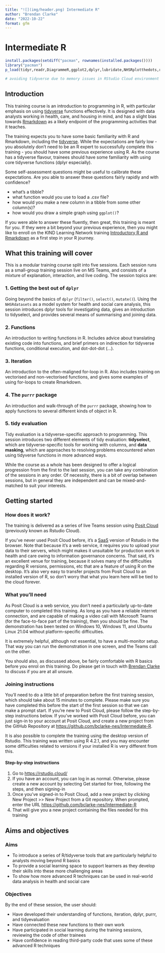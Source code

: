 ---
title: "![](img/header.png) Intermediate R"
author: "Brendan Clarke"
date: "2022-10-22"
format: gfm
---
# Intermediate R {.tabset}

```{r pre-setup, message=FALSE, warning=FALSE, echo=F}
install.packages(setdiff("pacman", rownames(installed.packages())))
library("pacman")
p_load(tidyr,readr,DiagrammeR,ggplot2,dplyr,lubridate,NHSRplotthedots,readxl,stringr,NHSRdatasets, purrr)

# avoiding tidyverse due to memory issues in RStudio Cloud environment 
```

## Introduction
This training course is an introduction to programming in R, with particular emphasis on using [tidyverse](https://www.tidyverse.org/) functions effectively. It is designed with data analysts working in health, care, and housing in mind, and has a slight bias towards [Rmarkdown](https://rmarkdown.rstudio.com/) as a likely endpoint of the programming activities that it teaches.

The training expects you to have some basic familiarity with R and Rmarkdown, including the [tidyverse](https://www.tidyverse.org/). While the expectations are fairly low - you absolutely don't need to be an R expert to successfully complete this training - you should have some previous experience using R. As the course has a tidyverse flavour, trainees should have some familiarity with using core tidyverse functions (dplyr especially).

Some self-assessment questions might be useful to calibrate these expectations. Are you able to answer these questions fairly rapidly and with confidence?

- what's a tibble?
- what function would you use to load a .csv file?
- how would you make a new column in a tibble from some other column(s)?
- how would you draw a simple graph using `ggplot()`?

If you were able to answer these fluently, then great, this training is meant for you. If they were a bit beyond your previous experience, then you might like to enroll on the KIND Learning Network training [Introductory R and Rmarkdown](https://learn.nes.nhs.scot/62249) as a first step in your R journey.

## What this training will cover

This is a modular training course split into five sessions. Each session runs as a small-group training session live on MS Teams, and consists of a mixture of explanation, interaction, and live coding. The session topics are:

### 1. Getting the best out of `dplyr`
Going beyond the basics of `dplyr` (`filter()`, `select()`, `mutate()`). Using the `NHSRdatasets` as a model system for health and social care analysis, this session introduces dplyr tools for investigating data, gives an introduction to tidyselect, and provides several means of summarising and joining data.

### 2. Functions
An introduction to writing functions in R. Includes advice about translating existing code into functions, and brief primers on indirection for tidyverse functions, conditional execution, and dot-dot-dot (...).

### 3. Iteration
An introduction to the often-maligned for-loop in R. Also includes training on vectorised and non-vectorised functions, and gives some examples of using for-loops to create Rmarkdown.

### 4. The `purrr` package
An introduction and walk-through of the `purrr` package, showing how to apply functions to several different kinds of object in R.

### 5. tidy evaluation
Tidy evaluation is a tidyverse-specific approach to programming. This session introduces two different elements of tidy evaluation: **tidyselect**, which are tidyverse-specific tools for working with columns, and **data masking**, which are approaches to resolving problems encountered when using tidyverse functions in more advanced ways.

While the course as a whole has been designed to offer a logical progression from the first to the last session, you can take any combination of the sessions in any order. Of necessity, there is a bit of overlap between sessions, but in general they are independent and can be mixed-and-matched to suit your interests.

## Getting started
### How does it work?
The training is delivered as a series of live Teams session using [Posit Cloud](https://rstudio.cloud/) (previously known as Rstudio Cloud). 

If you've never used Posit Cloud before, it's a [SaaS](https://en.wikipedia.org/wiki/Software_as_a_service) version of Rstudio in the browser. Note that because it’s a web service, it requires you to upload your data to their servers, which might makes it unsuitable for production work in health and care owing to information governance concerns. That said, it’s an excellent venue for training, because it solves many of the difficulties regarding R versions, permissions, etc that are a feature of using R on the desktop. It's also very easy to transfer projects from Posit Cloud to an installed version of R, so don’t worry that what you learn here will be tied to the cloud forever.

### What you’ll need
As Posit Cloud is a web service, you don’t need a particularly up-to-date computer to completed this training. As long as you have a reliable internet connection, and are capable of making a video call with Microsoft Teams (for the face-to-face part of the training), then you should be fine. The demonstration has been tested on Windows 10, Windows 11, and Ubuntu Linux 21.04 without platform-specific difficulties.

It is extremely helpful, although not essential, to have a multi-monitor setup. That way you can run the demonstration in one screen, and the Teams call on the other.

You should also, as discussed above, be fairly comfortable with R basics before you enrol on this training. Do please get in touch with [Brendan Clarke](mailto: brendan.clarke2@nhs.scot?subject=Intermediate R training) to discuss if you are at all unsure.

### Joining instructions

You’ll need to do a little bit of preparation before the first training session, which should take about 15 minutes to complete. Please make sure you have completed this before the start of the first session so that we can make a prompt start. If you’re new to Posit Cloud, please follow the step-by-step instructions below. If you’ve worked with Posit Cloud before, you can just sign-in to your account at Posit Cloud, and create a new project from the GitHub Repository at [https://github.com/bclarke-nes/Intermediate-R](https://github.com/bclarke-nes/Intermediate-R).

It is also possible to complete the training using the desktop version of Rstudio. This training was written using R 4.2.1, and you may encounter some difficulties related to versions if your installed R is very different from this.

#### Step-by-step instructions

1. Go to [https://rstudio.cloud/](https://rstudio.cloud/)
2. If you have an account, you can log in as normal. Otherwise, please create a new account by selecting Get started for free, following the steps, and then signing-in
3. Once you’ve signed-in to Posit Cloud, add a new project by clicking New Project >> New Project from a Git repository. When prompted, enter the URL [https://github.com/bclarke-nes/Intermediate-R](https://github.com/bclarke-nes/Intermediate-R)
4. That will give you a new project containing the files needed for this training

## Aims and objectives

### Aims
+ To introduce a series of R/tidyverse tools that are particularly helpful to analysts moving beyond R basics
+ To provide a social learning space to support learners as they develop their skills into these more challenging areas
+ To show how more advanced R techniques can be used in real-world data analysis in health and social care

### Objectives
By the end of these session, the user should:

+ Have developed their understanding of functions, iteration, dplyr, purrr, and tidyevaluation
+ Have connected these new functions to their own work
+ Have participated in social learning during the training sessions, reviewing the code of other trainees
+ Have confidence in reading third-party code that uses some of these advanced R techniques
